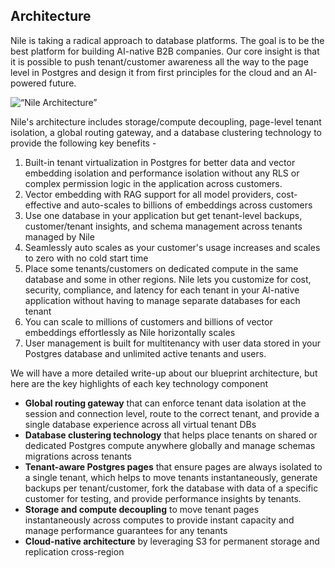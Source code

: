 ## Architecture

Nile is taking a radical approach to database platforms. The goal is to be the best platform for building AI-native B2B companies. Our core insight is that it is possible to push tenant/customer awareness all the way to the page level in Postgres and design it from first principles for the cloud and an AI-powered future. 

![“Nile Architecture”](/blog/architecture.png)

Nile's architecture includes storage/compute decoupling, page-level tenant isolation, a global routing gateway, and a database clustering technology to provide the following key benefits -
1. Built-in tenant virtualization in Postgres for better data and vector embedding isolation and performance isolation without any RLS or complex permission logic in the application across customers.
2. Vector embedding with RAG support for all model providers, cost-effective and auto-scales to billions of embeddings across customers
3. Use one database in your application but get tenant-level backups, customer/tenant insights, and schema management across tenants managed by Nile
4. Seamlessly auto scales as your customer's usage increases and scales to zero with no cold start time
5. Place some tenants/customers on dedicated compute in the same database and some in other regions. Nile lets you customize for cost, security, compliance, and latency for each tenant in your AI-native application without having to manage separate databases for each tenant
6. You can scale to millions of customers and billions of vector embeddings effortlessly as Nile horizontally scales
7. User management is built for multitenancy with user data stored in your Postgres database and unlimited active tenants and users.

We will have a more detailed write-up about our blueprint architecture, but here are the key highlights of each key technology component

- **Global routing gateway** that can enforce tenant data isolation at the session and connection level, route to the correct tenant, and provide a single database experience across all virtual tenant DBs
- **Database clustering technology** that helps place tenants on shared or dedicated Postgres compute anywhere globally and manage schemas migrations across tenants
- **Tenant-aware Postgres pages** that ensure pages are always isolated to a single tenant, which helps to move tenants instantaneously, generate backups per tenant/customer, fork the database with data of a specific customer for testing, and provide performance insights by tenants.
- **Storage and compute decoupling** to move tenant pages instantaneously across computes to provide instant capacity and manage performance guarantees for any tenants
- **Cloud-native architecture** by leveraging S3 for permanent storage and replication cross-region
